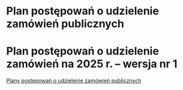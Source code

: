 # Plan postępowań o udzielenie zamówień publicznych

# Plan postępowań o udzielenie zamówień na 2025 r. – wersja nr 1

[Plany postępowań o udzielenie zamówień publicznych](https://www.bip.krakow.pl/?bip_id=32&mmi=14257)

